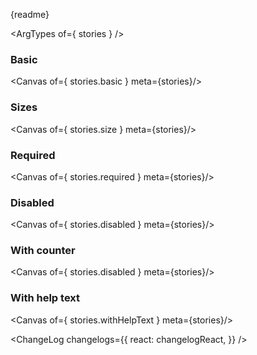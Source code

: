 




<Meta of={stories} />

<PackageInfo pkg={pkg} />

<Markdown>{readme}</Markdown>

<ArgTypes of={ stories } />

### Basic
<Canvas of={ stories.basic } meta={stories}/>

### Sizes
<Canvas of={ stories.size } meta={stories}/>

### Required
<Canvas of={ stories.required } meta={stories}/>

### Disabled
<Canvas of={ stories.disabled } meta={stories}/>

### With counter
<Canvas of={ stories.disabled } meta={stories}/>

### With help text
<Canvas of={ stories.withHelpText } meta={stories}/>

<ChangeLog
  changelogs={{
    react: changelogReact,
  }}
/>